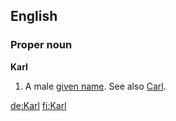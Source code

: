 ==English==

===Proper noun===
'''Karl'''
# A male [[given name]].  See also [[Carl]].

[[de:Karl]]
[[fi:Karl]]